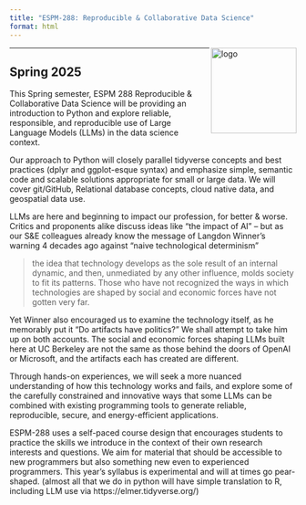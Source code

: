 ```yaml
---
title: "ESPM-288: Reproducible & Collaborative Data Science"
format: html
---
```



<img align="right" src="/assets/img/espm-288.png" width="150" alt="logo">




---

## Spring 2025

This Spring semester, ESPM 288 Reproducible & Collaborative Data Science will be providing an introduction to Python and explore reliable, responsible, and reproducible use of Large Language Models (LLMs) in the data science context.  

Our approach to Python will closely parallel tidyverse concepts and best practices (dplyr and ggplot-esque syntax) and emphasize simple, semantic code and scalable solutions appropriate for small or large data.  We will cover git/GitHub, Relational database concepts, cloud native data, and geospatial data use.  


LLMs are here and beginning to impact our profession, for better & worse. Critics and proponents alike discuss ideas like "the impact of AI" -- but as our S&E colleagues already know the message of Langdon Winner's warning 4 decades ago against "naive technological determinism"

> the idea that technology develops as the sole result of an internal dynamic, and then, unmediated by any other influence, molds society to fit its patterns. Those who have not recognized the ways in which technologies are shaped by social and economic forces have not gotten very far.

Yet Winner also encouraged us to examine the technology itself, as he memorably put it "Do artifacts have politics?"  We shall attempt to take him up on both accounts.  The social and economic forces shaping LLMs built here at UC Berkeley are not the same as those behind the doors of OpenAI or Microsoft, and the artifacts each has created are different.  

Through hands-on experiences, we will seek a more nuanced understanding of how this technology works and fails, and explore some of the carefully constrained and innovative ways that some LLMs can be combined with existing programming tools to generate reliable, reproducible, secure, and energy-efficient applications.  

ESPM-288 uses a self-paced course design that encourages students to practice the skills we introduce in the context of their own research interests and questions.  We aim for material that should be accessible to new programmers but also something new even to experienced programmers.  This year's syllabus is experimental and will at times go pear-shaped.   (almost all that we do in python will have simple translation to R, including LLM use via https://elmer.tidyverse.org/)